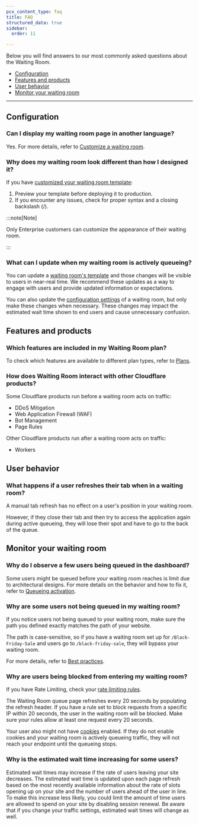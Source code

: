 ```yaml
---
pcx_content_type: faq
title: FAQ
structured_data: true
sidebar:
  order: 11

---
```


Below you will find answers to our most commonly asked questions about the Waiting Room.

* [Configuration](#configuration)
* [Features and products](#features-and-products)
* [User behavior](#user-behavior)
* [Monitor your waiting room](#monitor-your-waiting-room)

***

## Configuration

### Can I display my waiting room page in another language?

Yes. For more details, refer to [Customize a waiting room](/waiting-room/how-to/customize-waiting-room/).


### Why does my waiting room look different than how I designed it?

If you have [customized your waiting room template](/waiting-room/how-to/customize-waiting-room):

1. Preview your template before deploying it to production.
2. If you encounter any issues, check for proper syntax and a closing backslash (/).

:::note[Note]


Only Enterprise customers can customize the appearance of their waiting room.


:::

### What can I update when my waiting room is actively queueing?

You can update a [waiting room's template](/waiting-room/how-to/customize-waiting-room) and those changes will be visible to users in near-real time. We recommend these updates as a way to engage with users and provide updated information or expectations.

You can also update the [configuration settings](/waiting-room/reference/configuration-settings) of a waiting room, but only make these changes when necessary. These changes may impact the estimated wait time shown to end users and cause unnecessary confusion.




## Features and products

### Which features are included in my Waiting Room plan?

To check which features are available to different plan types, refer to [Plans](/waiting-room/plans/).



### How does Waiting Room interact with other Cloudflare products?

Some Cloudflare products run before a waiting room acts on traffic:

* DDoS Mitigation
* Web Application Firewall (WAF)
* Bot Management
* Page Rules

Other Cloudflare products run after a waiting room acts on traffic:

* Workers




## User behavior


### What happens if a user refreshes their tab when in a waiting room?

A manual tab refresh has no effect on a user's position in your waiting room.

However, if they close their tab and then try to access the application again during active queueing, they will lose their spot and have to go to the back of the queue.




## Monitor your waiting room


### Why do I observe a few users being queued in the dashboard?


Some users might be queued before your waiting room reaches is limit due to architectural designs. For more details on the behavior and how to fix it, refer to [​​Queueing activation](/waiting-room/how-to/monitor-waiting-room#queueing-activation).



### Why are some users not being queued in my waiting room?


If you notice users not being queued to your waiting room, make sure the path you defined exactly matches the path of your website.

The path is case-sensitive, so if you have a waiting room set up for `/Black-Friday-Sale` and users go to `/black-friday-sale`, they will bypass your waiting room.

For more details, refer to [Best practices](/waiting-room/reference/best-practices).


### Why are users being blocked from entering my waiting room?

If you have Rate Limiting, check your [rate limiting rules](/waf/rate-limiting-rules/).

The Waiting Room queue page refreshes every 20 seconds by populating the refresh header. If you have a rule set to block requests from a specific IP within 20 seconds, the user in the waiting room will be blocked. Make sure your rules allow at least one request every 20 seconds.

Your user also might not have [cookies](/waiting-room/reference/waiting-room-cookie) enabled. If they do not enable cookies and your waiting room is actively queueing traffic, they will not reach your endpoint until the queueing stops.


### Why is the estimated wait time increasing for some users?

Estimated wait times may increase if the rate of users leaving your site decreases. The estimated wait time is updated upon each page refresh based on the most recently available information about the rate of slots opening up on your site and the number of users ahead of the user in line. To make this increase less likely, you could limit the amount of time users are allowed to spend on your site by disabling session renewal. Be aware that if you change your traffic settings, estimated wait times will change as well.